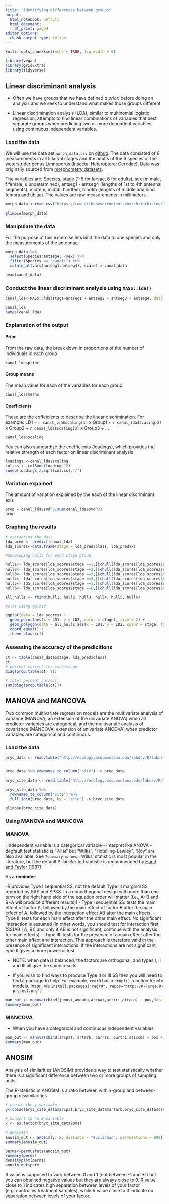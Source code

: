 ```yaml
---
title: "Identifying differences between groups"
output:
  html_notebook: default
  html_document:
    df_print: paged
editor_options:
  chunk_output_type: inline
---
```



```r
knitr::opts_chunk$set(echo = TRUE, fig.width = 6)
```

```r
library(vegan) 
library(gridExtra)
library(tidyverse)
```


## Linear discriminant analysis

- Often we have groups that we have defined *a priori* before doing an analysis and we seek to understand what makes those groups different

- Linear discrimination analysis (LDA), similar to multinomial logistic regression, attempts to find linear combinations of variables that best separate groups when predicting two or more dependent variables, using continuous independent variables. 

### Load the data

We will use the data set `morph_data.csv` on [github](). The data consisted of  8 measurements in all 5
larval stages and the adults of the 6 species of the waterstrider 
genus Limnoporus (Insecta: Heteroptera: Gerridae). Data was originally sourced from [morphometry datasets](http://life.bio.sunysb.edu/morph/data/datasets.html).

The variables are:  Species, stage (1-5 for larvae, 6 for adults), sex (m male, f female, u undetermined), antseg1 - antseg4 (lengths of 1st to 4th antennal segments), midfem, midtib, hindfem, hindtib (lenghts of middle and hind femora and tibiae).
The values are raw measurements in millimeters.

```r
morph_data <-read_csv("https://raw.githubusercontent.com/chrischizinski/SNR_R_Group/master/data/morph_data.csv")

glimpse(morph_data)

```

### Manipulate the data

For the purpose of this excercise lets limit the data to one species and only the measurements of the antennae. 

```r
morph_data %>% 
  select(Species:antseg4, -sex) %>% 
  filter(Species == "canali") %>% 
  mutate_at(vars(antseg1:antseg4), scale)-> canal_data

head(canal_data)
```

### Conduct the linear discriminant analysis using `MASS::lda()`

```r
canal_lda<-MASS::lda(stage~antseg1 + antseg2 + antseg3 + antseg4, data = canal_data)

canal_lda
names(canal_lda)
```

### Explanation of the output

#### Prior

From the raw data, the break down in proportions of the number of individuals in each group

```r
canal_lda$prior
```

#### Group means
The mean value for each of the variables for each group

```r
canal_lda$means
```

#### Coefficients

These are the coffeicients to describe the linear discrimination. For example: LD1 = `r canal_lda$scaling[1]` x Group1 + `r canal_lda$scaling[2]` x Group2 + `r canal_lda$scaling[3]` x Group3 + ...

```r
canal_lda$scaling

```

You can also standardize the coefficients (loadings), which provides the relative strength of each factor on linear discriminant analysis

```r
loadings <-canal_lda$scaling
col.ss <- colSums(loadings^2)
sweep(loadings,2,sqrt(col.ss),"/")
```


### Variation expained

The amount of variation explained by the each of the linear discriminant axis

```r
prop = canal_lda$svd^2/sum(canal_lda$svd^2)
prop
```


### Graphing the results

```r

# extracting the data
lda_pred <- predict(canal_lda)
lda_scores<-data.frame(stage = lda_pred$class, lda_pred$x)

#developing hulls for each stage group

hull1<- lda_scores[lda_scores$stage ==1,][chull(lda_scores[lda_scores$stage ==1,c("LD1", "LD2")]),]
hull2<- lda_scores[lda_scores$stage ==2,][chull(lda_scores[lda_scores$stage ==2,c("LD1", "LD2")]),]
hull3<- lda_scores[lda_scores$stage ==3,][chull(lda_scores[lda_scores$stage ==3,c("LD1", "LD2")]),]
hull4<- lda_scores[lda_scores$stage ==4,][chull(lda_scores[lda_scores$stage ==4,c("LD1", "LD2")]),]
hull5<- lda_scores[lda_scores$stage ==5,][chull(lda_scores[lda_scores$stage ==5,c("LD1", "LD2")]),]
hull6<- lda_scores[lda_scores$stage ==6,][chull(lda_scores[lda_scores$stage ==6,c("LD1", "LD2")]),]

all_hulls <- rbind(hull1, hull2, hull3, hull4, hull5, hull6)

#plot using gglot2

ggplot(data = lda_scores) + 
  geom_point(aes(x = LD1, y = LD2, color = stage), size = 2) +
  geom_polygon(data = all_hulls,aes(x = LD1, y = LD2, color = stage, fill = stage), alpha = 0.25) +
  coord_equal() + 
  theme_classic()
```

### Assessing the accuracy of the predicitions

```r
ct <- table(canal_data$stage, lda_pred$class)
ct
# percent correct for each stage
diag(prop.table(ct, 1))

# total percent correct
sum(diag(prop.table(ct)))
```

## MANOVA and MANCOVA

Two common multivariate regression models are the multivariate analysis of variance (MANOVA; an extension of the univariate ANOVA) when all predictor variables are categorical, and the multivariate analysis of covariance (MANCOVA; extension of univariate ANCOVA) when predictor variables are categorical and continuous. 

### Load the data

```r
bryc_data <- read.table("http://ecology.msu.montana.edu/labdsv/R/labs/lab1/bryceveg.R")


bryc_data %>% rownames_to_column("site") -> bryc_data

bryc_site_data <- read.table("http://ecology.msu.montana.edu/labdsv/R/labs/lab2/brycesite.R")

bryc_site_data %>% 
  rownames_to_column("site") %>% 
  full_join(bryc_data, by = "site") -> bryc_site_data

glimpse(bryc_site_data)


```

### Using MANOVA and MANCOVA

### MANOVA

-Independent variable is a categorical variable
- Interpret like ANOVA
- degfault test statistic is "Pillai" but "Wilks", "Hotelling-Lawley", "Roy" are also available. See `?summary.manova`. Wilks' statistic is most popular in the literature, but the default Pillai–Bartlett statistic is recommended by [Hand and Taylor (1987)](https://www.crcpress.com/Multivariate-Analysis-of-Variance-and-Repeated-Measures-A-Practical-Approach/Hand-Taylor/p/book/9780412258008)

As a **reminder**:

-R provides Type I sequential SS, not the default Type III marginal SS reported by SAS and SPSS. In a nonorthogonal design with more than one term on the right hand side of the equation order will matter (i.e., A+B and B+A will produce different results)!
  - Type I sequential SS:   tests the main effect of factor A, followed by the main effect of factor B after the main effect of A, followed by the interaction effect AB after the main effects.
  - Type II: tests for each main effect after the other main effect. No significant interaction is assumed (in other words, you should test for interaction first (SS(AB | A, B)) and only if AB is not significant, continue with the analysis for main effects).
- Type III:  tests for the presence of a main effect after the other main effect and interaction. This approach is therefore valid in the presence of significant interactions.  If the interactions are not significant, type II gives a more powerful test.

- NOTE: when data is balanced, the factors are orthogonal, and types I, II and III all give the same results.

- If you wish to find ways to produce Type II or III SS then you will need to find a package to help.  For example, `regr0` has a `drop1()` function for `mlm` models.  Install via `install.packages("regr0", repos="http://R-Forge.R-project.org")`

```r
man_out <- manova(cbind(junost,ameuta,arcpat,arttri,atrcan) ~ pos,data = bryc_site_data)
summary(man_out)

```

### MANCOVA

- When you have a categorical and continuous independent variables

```r
man_out <- manova(cbind(arcpat, artarb, carrss, purtri,sticom) ~ pos + elev, data = bryc_site_data)
summary(man_out)

```

## ANOSIM

Analysis of similarities (ANOSIM) provides a way to test statistically whether there is a significant difference between two or more groups of sampling units.

The R-statistic in ANOSIM is a ratio between within-group and between-group dissimilarities

```r
# create the y variable 
y<-cbind(bryc_site_data$arcpat,bryc_site_data$artarb,bryc_site_data$carrss,bryc_site_data$purtri,bryc_site_data$sticom)

# convert to an x variable
x <- as.factor(bryc_site_data$pos)

# analysis
anosim_out <- anosim(y, x, distance = "euclidean", permutations = 999)
summary(anosim_out)

perms<-permustats(anosim_out)
summary(perms)
densityplot(perms)
anosim_out$perm
```

R value is supposed to vary between 0 and 1 (not between -1 and +1) but you can obtained negative values but they are always close to 0. R value close to 1 indicates high separation between levels of your factor (e.g. control vs treatment samples), while R value close to 0 indicate no separation between levels of your factor. 
